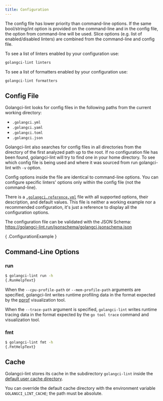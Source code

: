 ```yaml
---
title: Configuration
---
```


The config file has lower priority than command-line options.
If the same bool/string/int option is provided on the command-line
and in the config file, the option from command-line will be used.
Slice options (e.g. list of enabled/disabled linters) are combined from the command-line and config file.

To see a list of linters enabled by your configuration use:

```bash
golangci-lint linters
```

To see a list of formatters enabled by your configuration use:

```bash
golangci-lint formatters
```

## Config File

Golangci-lint looks for config files in the following paths from the current working directory:

- `.golangci.yml`
- `.golangci.yaml`
- `.golangci.toml`
- `.golangci.json`

Golangci-lint also searches for config files in all directories from the directory of the first analyzed path up to the root.
If no configuration file has been found, golangci-lint will try to find one in your home directory.
To see which config file is being used and where it was sourced from run golangci-lint with `-v` option.

Config options inside the file are identical to command-line options.
You can configure specific linters' options only within the config file (not the command-line).

There is a [`.golangci.reference.yml`](https://github.com/golangci/golangci-lint/blob/HEAD/.golangci.reference.yml) file with all supported options, their description, and default values.
This file is neither a working example nor a recommended configuration, it's just a reference to display all the configuration options.

The configuration file can be validated with the JSON Schema: https://golangci-lint.run/jsonschema/golangci.jsonschema.json

{ .ConfigurationExample }

## Command-Line Options

### run

```sh
$ golangci-lint run -h
{.RunHelpText}
```

When the `--cpu-profile-path` or `--mem-profile-path` arguments are specified,
golangci-lint writes runtime profiling data in the format expected by the [pprof](https://github.com/google/pprof) visualization tool.

When the `--trace-path` argument is specified, `golangci-lint` writes runtime tracing data in the format expected by
the `go tool trace` command and visualization tool.

### fmt

```sh
$ golangci-lint fmt -h
{.FmtHelpText}
```

## Cache

Golangci-lint stores its cache in the subdirectory `golangci-lint` inside the [default user cache directory](https://pkg.go.dev/os#UserCacheDir).

You can override the default cache directory with the environment variable `GOLANGCI_LINT_CACHE`; the path must be absolute.
